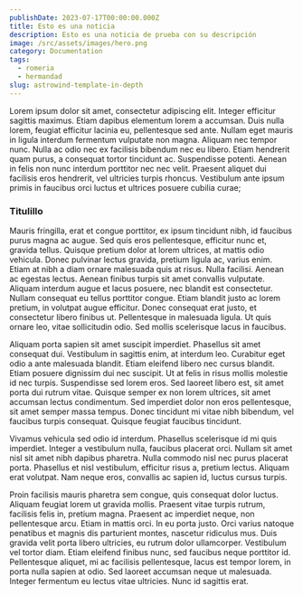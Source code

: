 ```yaml
---
publishDate: 2023-07-17T00:00:00.000Z
title: Esto es una noticia
description: Esto es una noticia de prueba con su descripción
image: /src/assets/images/hero.png
category: Documentation
tags:
  - romeria
  - hermandad
slug: astrowind-template-in-depth
---
```


Lorem ipsum dolor sit amet, consectetur adipiscing elit. Integer efficitur sagittis maximus. Etiam dapibus elementum lorem a accumsan. Duis nulla lorem, feugiat efficitur lacinia eu, pellentesque sed ante. Nullam eget mauris in ligula interdum fermentum vulputate non magna. Aliquam nec tempor nunc. Nulla ac odio nec ex facilisis bibendum nec eu libero. Etiam hendrerit quam purus, a consequat tortor tincidunt ac. Suspendisse potenti. Aenean in felis non nunc interdum porttitor nec nec velit. Praesent aliquet dui facilisis eros hendrerit, vel ultricies turpis rhoncus. Vestibulum ante ipsum primis in faucibus orci luctus et ultrices posuere cubilia curae;

### Titulillo

Mauris fringilla, erat et congue porttitor, ex ipsum tincidunt nibh, id faucibus purus magna ac augue. Sed quis eros pellentesque, efficitur nunc et, gravida tellus. Quisque pretium dolor at lorem ultrices, at mattis odio vehicula. Donec pulvinar lectus gravida, pretium ligula ac, varius enim. Etiam at nibh a diam ornare malesuada quis at risus. Nulla facilisi. Aenean ac egestas lectus. Aenean finibus turpis sit amet convallis vulputate. Aliquam interdum augue et lacus posuere, nec blandit est consectetur. Nullam consequat eu tellus porttitor congue. Etiam blandit justo ac lorem pretium, in volutpat augue efficitur. Donec consequat erat justo, et consectetur libero finibus ut. Pellentesque in malesuada ligula. Ut quis ornare leo, vitae sollicitudin odio. Sed mollis scelerisque lacus in faucibus.

Aliquam porta sapien sit amet suscipit imperdiet. Phasellus sit amet consequat dui. Vestibulum in sagittis enim, at interdum leo. Curabitur eget odio a ante malesuada blandit. Etiam eleifend libero nec cursus blandit. Etiam posuere dignissim dui nec suscipit. Ut at felis in risus mollis molestie id nec turpis. Suspendisse sed lorem eros. Sed laoreet libero est, sit amet porta dui rutrum vitae. Quisque semper ex non lorem ultrices, sit amet accumsan lectus condimentum. Sed imperdiet dolor non eros pellentesque, sit amet semper massa tempus. Donec tincidunt mi vitae nibh bibendum, vel faucibus turpis consequat. Quisque feugiat faucibus tincidunt.

Vivamus vehicula sed odio id interdum. Phasellus scelerisque id mi quis imperdiet. Integer a vestibulum nulla, faucibus placerat orci. Nullam sit amet nisl sit amet nibh dapibus pharetra. Nulla commodo nisl nec purus placerat porta. Phasellus et nisl vestibulum, efficitur risus a, pretium lectus. Aliquam erat volutpat. Nam neque eros, convallis ac sapien id, luctus cursus turpis.

Proin facilisis mauris pharetra sem congue, quis consequat dolor luctus. Aliquam feugiat lorem ut gravida mollis. Praesent vitae turpis rutrum, facilisis felis in, pretium magna. Praesent ac imperdiet neque, non pellentesque arcu. Etiam in mattis orci. In eu porta justo. Orci varius natoque penatibus et magnis dis parturient montes, nascetur ridiculus mus. Duis gravida velit porta libero ultricies, eu rutrum dolor ullamcorper. Vestibulum vel tortor diam. Etiam eleifend finibus nunc, sed faucibus neque porttitor id. Pellentesque aliquet, mi ac facilisis pellentesque, lacus est tempor lorem, in porta nulla sapien at odio. Sed laoreet accumsan neque ut malesuada. Integer fermentum eu lectus vitae ultricies. Nunc id sagittis erat.
